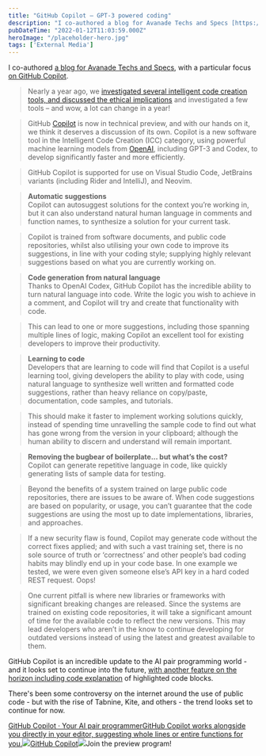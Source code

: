 ```yaml
---
title: "GitHub Copilot – GPT-3 powered coding"
description: "I co-authored a blog for Avanade Techs and Specs [https://www.avanade"
pubDateTime: "2022-01-12T11:03:59.000Z"
heroImage: "/placeholder-hero.jpg"
tags: ['External Media']
---
```


I co-authored [a blog for Avanade Techs and Specs](https://www.avanade.com/en/blogs/techs-and-specs/software-development/github-copilot), with a particular focus [on GitHub Copilot](https://docs.microsoft.com/en-us/shows/devops-lab/whats-new-in-devops-at-github-universe?WT.mc_id=AI-MVP-5004204).


> Nearly a year ago, we [investigated several intelligent code creation tools, and discussed the ethical implications](https://www.avanade.com/en/blogs/techs-and-specs/software-development/intelligent-code-creation) and investigated a few tools – and wow, a lot can change in a year!


> GitHub [Copilot](https://copilot.github.com/) is now in technical preview, and with our hands on it, we think it deserves a discussion of its own. Copilot is a new software tool in the Intelligent Code Creation (ICC) category, using powerful machine learning models from [OpenAI](https://openai.com/blog/openai-api/), including GPT-3 and Codex, to develop significantly faster and more efficiently.


> GitHub Copilot is supported for use on Visual Studio Code, JetBrains variants (including Rider and IntelliJ), and Neovim.


> **Automatic suggestions**  
> Copilot can autosuggest solutions for the context you’re working in, but it can also understand natural human language in comments and function names, to synthesize a solution for your current task.


> Copilot is trained from software documents, and public code repositories, whilst also utilising your own code to improve its suggestions, in line with your coding style; supplying highly relevant suggestions based on what you are currently working on.


> **Code generation from natural language**  
> Thanks to OpenAI Codex, GitHub Copilot has the incredible ability to turn natural language into code. Write the logic you wish to achieve in a comment, and Copilot will try and create that functionality with code.


> This can lead to one or more suggestions, including those spanning multiple lines of logic, making Copilot an excellent tool for existing developers to improve their productivity.


> **Learning to code**  
> Developers that are learning to code will find that Copilot is a useful learning tool, giving developers the ability to play with code, using natural language to synthesize well written and formatted code suggestions, rather than heavy reliance on copy/paste, documentation, code samples, and tutorials.


> This should make it faster to implement working solutions quickly, instead of spending time unravelling the sample code to find out what has gone wrong from the version in your clipboard; although the human ability to discern and understand will remain important.


> **Removing the bugbear of boilerplate... but what’s the cost?**  
> Copilot can generate repetitive language in code, like quickly generating lists of sample data for testing.


> Beyond the benefits of a system trained on large public code repositories, there are issues to be aware of. When code suggestions are based on popularity, or usage, you can’t guarantee that the code suggestions are using the most up to date implementations, libraries, and approaches.


> If a new security flaw is found, Copilot may generate code without the correct fixes applied; and with such a vast training set, there is no sole source of truth or ‘correctness’ and other people’s bad coding habits may blindly end up in your code base. In one example we tested, we were even given someone else’s API key in a hard coded REST request. Oops!


> One current pitfall is where new libraries or frameworks with significant breaking changes are released. Since the systems are trained on existing code repositories, it will take a significant amount of time for the available code to reflect the new versions. This may lead developers who aren’t in the know to continue developing for outdated versions instead of using the latest and greatest available to them.

GitHub Copilot is an incredible update to the AI pair programming world - and it looks set to continue into the future, [with another feature on the horizon including code explanation](https://github.com/github/feedback/discussions/8308) of highlighted code blocks. 

There's been some controversy on the internet around the use of public code - but with the rise of Tabnine, Kite, and others - the trend looks set to continue for now.

[GitHub Copilot · Your AI pair programmerGitHub Copilot works alongside you directly in your editor, suggesting whole lines or entire functions for you.![](https://github.com/fluidicon.png)GitHub Copilot![](http://copilot.github.com/social.png)](https://copilot.github.com)Join the preview program!